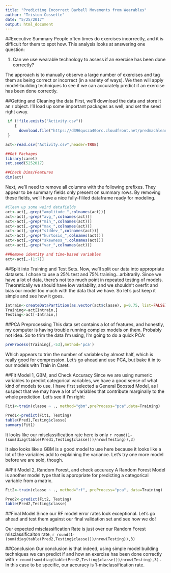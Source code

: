 ```yaml
---
title: "Predicting Incorrect Barbell Movements from Wearables"
author: "Triston Cossette"
date: "5/25/2017"
output: html_document
---
```

##Executive Summary
People often times do exercises incorrectly, and it is difficult for them to spot how.  This analysis looks at answering one question:

1) Can we use wearable technology to assess if an exercise has been done correctly?

The approach is to manually observe a large number of exercises and tag them as being correct or incorrect (in a variety of ways).  We then will apply model-building techniques to see if we can accurately predict if an exercise has been done correctly.

##Getting and Cleaning the data
First, we'll download the data and store it an r object.  I'll load up some important packages as well, and set the seed right away.
```r
 if (!file.exists("Activity.csv"))
    {
      download.file("https://d396qusza40orc.cloudfront.net/predmachlearn/pml-training.csv", destfile="Activity.csv", cacheOK=T)
 }

act<-read.csv("Activity.csv",header=TRUE)

##Get Packages
library(caret)
set.seed(5252017)

##Check Dims/Features
dim(act)
```

Next, we'll need to remove all columns with the following prefixes.  They appear to be summary fields only present on summary rows.  By removing these fields, we'll have a nice fully-fililed dataframe ready for modeling.

```r
#Clean up some weird datafields
act<-act[,-grep("amplitude_",colnames(act))]
act<-act[,-grep("avg_",colnames(act))]
act<-act[,-grep("min_",colnames(act))]
act<-act[,-grep("max_",colnames(act))]
act<-act[,-grep("stddev_",colnames(act))]
act<-act[,-grep("kurtosis_",colnames(act))]
act<-act[,-grep("skewness_",colnames(act))]
act<-act[,-grep("var_",colnames(act))]

##Remove identity and time-based variables
act<-act[,-(1:7)]
```

##Split into Training and Test Sets.
Now, we'll split our data into appropriate datasets.  I chose to use a 25% test and 75% training...arbitrarily.  Since we have a lot of data, there's not too much point in repeated testing of models.  Theoretically we should have low variablity, and we shouldn't overfit and bias our model too much with the data that we have.  So let's just keep it simple and see how it goes.

```r
Intrain<-createDataPartition(as.vector(act$classe), p=0.75, list=FALSE)
Training<-act[Intrain,]
Testing<-act[-Intrain,]
```

##PCA Preprocessing
This data set contains a lot of features, and honestly, my computer is having trouble running complex models on them.  Probably not idea.  So to trim the data I'm using, I'm going to do a quick PCA:

```r
preProcess(Training[,-53],method='pca')
```

Which appears to trim the number of variables by almost half, which is really good for compression.  Let's go ahead and use PCA, but bake it in to our models witn Train in Caret.

##Fit Model 1, GBM, and Check Accuracy
Since we are using numeric variables to predict categorical variables, we have a good sense of what kind of models to use.  I have first selected a General Boosted Model, as I suspect that we may have a lot of variables that contribute marginally to the whole prediction.  Let's see if I'm right:
```r
Fit1<-train(classe ~ ., method="gbm",preProcess="pca",data=Training)
```

```r
Pred1<-predict(Fit1, Testing)
table(Pred1,Testing$classe) 
summary(Fit1)
```
 
It looks like our misclassification rate here is only `r round(1-(sum(diag(table(Pred1,Testing$classe)))/nrow(Testing)),3)`

It also looks like a GBM is a good model to use here because it looks like a lot of the variables add to explaining the variance.  Let's try one more model before we are sold, though.

##Fit Model 2, Random Forest, and check accuracy
A Random Forest Model is another model type that is appropriate for predicting a categorical variable from a matrix.
```r
Fit2<-train(classe ~ ., method="rf", preProcess="pca", data=Training)
```

```r
Pred2<-predict(Fit2, Testing)
table(Pred2,Testing$classe)
```

##Final Model
Since our RF model error rates look exceptional.  Let's go ahead and test them against our final validation set and see how we do!

Our expected misclassification Rate is just over our Random Forest misclassificaiton rate, `r round(1-(sum(diag(table(Pred2,Testing$classe)))/nrow(Testing)),3)`

##Conclusion
Our conclusion is that indeed, using simple model building techniques we can predict if and how an exercise has been done correctly with `r round(sum(diag(table(Pred2,Testing$classe)))/nrow(Testing),3)` .  In this case to be specific, our accuracy is 1-misclassification rate.